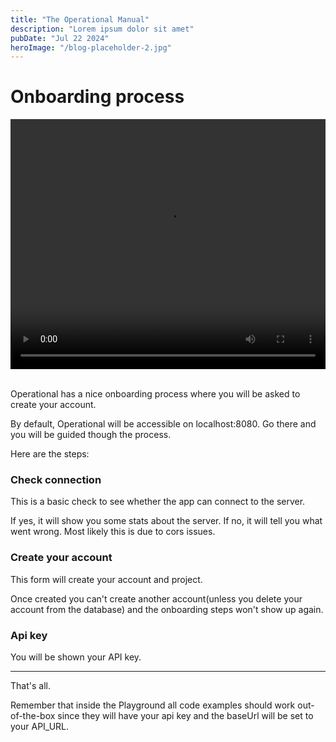 ```yaml
---
title: "The Operational Manual"
description: "Lorem ipsum dolor sit amet"
pubDate: "Jul 22 2024"
heroImage: "/blog-placeholder-2.jpg"
---
```



# Onboarding process

<video width="100%" height="400px" controls>
  <source src="/operational-open-source-onboarding.mp4" type="video/mp4" />
</video>

<br />
<br />

Operational has a nice onboarding process where you will be asked to create your account.

By default, Operational will be accessible on localhost:8080. Go there and you will be guided though the process.

Here are the steps:

### Check connection

This is a basic check to see whether the app can connect to the server.

If yes, it will show you some stats about the server.
If no, it will tell you what went wrong. Most likely this is due to cors issues.

### Create your account

This form will create your account and project.

Once created you can't create another account(unless you delete your account from the database) and the onboarding steps won't show up again.

### Api key

You will be shown your API key.

---

That's all.

Remember that inside the Playground all code examples should work out-of-the-box since they will have your api key and the baseUrl will be set to your API_URL.

